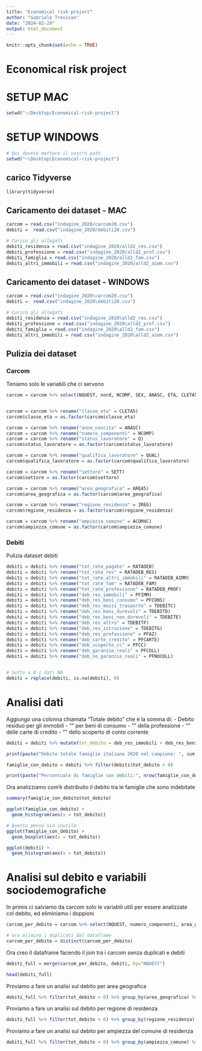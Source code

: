 ```yaml
---
title: "Economical risk project"
author: "Gabriele Trevisan"
date: "2024-02-29"
output: html_document
---
```


```r
knitr::opts_chunk$set(echo = TRUE)
```

# Economical risk project

# SETUP MAC
```r
setwd("~/Desktop/Economical-risk-project")
```

# SETUP WINDOWS
```r
# Qui dovete mettere il vostro path
setwd("~\Desktop\Economical-risk-project")
```

## carico Tidyverse
```r
library(tidyverse)
```

## Caricamento dei dataset - MAC
```r
carcom = read.csv("indagine_2020/carcom20.csv")
debiti =  read.csv("indagine_2020/debiti20.csv")

# Carico gli allegati
debiti_residenza = read.csv("indagine_2020/alld2_res.csv")
debiti_professione = read.csv("indagine_2020/alld2_prof.csv")
debiti_famiglia = read.csv("indagine_2020/alld2_fam.csv")
debiti_altri_immobili = read.csv("indagine_2020/alld2_aimm.csv")
```

## Caricamento dei dataset - WINDOWS
```r

carcom = read.csv("indagine_2020\carcom20.csv")
debiti =  read.csv("indagine_2020\debiti20.csv")

# Carico gli allegati
debiti_residenza = read.csv("indagine_2020\alld2_res.csv")
debiti_professione = read.csv("indagine_2020\alld2_prof.csv")
debiti_famiglia = read.csv("indagine_2020\alld2_fam.csv")
debiti_altri_immobili = read.csv("indagine_2020\alld2_aimm.csv")
```


## Pulizia dei dataset
### Carcom
Teniamo solo le variabili che ci servono
```r
carcom = carcom %>% select(NQUEST, nord, NCOMP, SEX, ANASC, ETA, CLETA5, PERL, PERC, NPERL, NPERC, Q, QUAL, SETT, AREA5, IREG, ACOM4C)


carcom = carcom %>% rename("classe_eta" = CLETA5)
carcom$classe_eta = as.factor(carcom$classe_eta)

carcom = carcom %>% rename("anno_nascita" = ANASC)
carcom = carcom %>% rename("numero_componenti" = NCOMP)
carcom = carcom %>% rename("status_lavoratore" = Q)
carcom$status_lavoratore = as.factor(carcom$status_lavoratore)

carcom = carcom %>% rename("qualifica_lavoratore" = QUAL)
carcom$qualifica_lavoratore = as.factor(carcom$qualifica_lavoratore)

carcom = carcom %>% rename("settore" = SETT)
carcom$settore = as.factor(carcom$settore)

carcom = carcom %>% rename("area_geografica" = AREA5)
carcom$area_geografica = as.factor(carcom$area_geografica)

carcom = carcom %>% rename("regione_residenza" = IREG)
carcom$regione_residenza = as.factor(carcom$regione_residenza)

carcom = carcom %>% rename("ampiezza_comune" = ACOM4C)
carcom$ampiezza_comune = as.factor(carcom$ampiezza_comune)
```


### Debiti
Pulizia dataset debiti
```r
debiti = debiti %>% rename("tot_rate_pagate" = RATADEB)
debiti = debiti %>% rename("tot_rate_res" = RATADEB_RES)
debiti = debiti %>% rename("tot_rate_altri_immobili" = RATADEB_AIMM)
debiti = debiti %>% rename("tot_rate_fam" = RATADEB_FAM)
debiti = debiti %>% rename("tot_rate_professione" = RATADEB_PROF)
debiti = debiti %>% rename("deb_res_immobili" = PFIMM)
debiti = debiti %>% rename("deb_res_beni_consumo" = PFCONS)
debiti = debiti %>% rename("deb_res_mezzi_trasporto" = TDEBITC)
debiti = debiti %>% rename("deb_res_beni_durevoli" = TDEBITD)
debiti = debiti %>% rename("deb_res_beni_non_durevoli" = TDEBITE)
debiti = debiti %>% rename("deb_res_altro" = TDEBITF)
debiti = debiti %>% rename("deb_res_istruzione" = TDEBITG)
debiti = debiti %>% rename("deb_res_professione" = PFAZ)
debiti = debiti %>% rename("deb_carte_credito" = PFCARTE)
debiti = debiti %>% rename("deb_scoperto_cc" = PFCC)
debiti = debiti %>% rename("deb_garanzie_reali" = PFCOLL)
debiti = debiti %>% rename("deb_no_garanzie_reali" = PFNOCOLL)


# Setto a 0 i dati NA
debiti = replace(debiti, is.na(debiti), 0)
```


# Analisi dati

Aggiungo una colonna chiamata "Totale debito" che è la somma di: 
  - Debito residuo per gli immobili 
  - "" per beni di consumo
  - "" della professione
  - "" delle carte di credito
  - "" dello scoperto di conto corrente
```r

debiti = debiti %>% mutate(tot_debito = deb_res_immobili + deb_res_beni_consumo + deb_res_professione + deb_carte_credito + deb_scoperto_cc)

print(paste("Debito totale famiglie italiane 2020 nel campione: ", sum(debiti$tot_debito)))
```

```r
famiglie_con_debito = debiti %>% filter(debiti$tot_debito > 0)

print(paste("Percentuale di famiglie con debiti:", nrow(famiglie_con_debito)/nrow(debiti) * 100))
```

Ora analizziamo com'è distribuito il debito tra le famiglie che sono indebitate

```r
summary(famiglie_con_debito$tot_debito)
```

```r
ggplot(famiglie_con_debito) +
  geom_histogram(aes(x = tot_debito))
```
```r
# Questo penso sia inutile
ggplot(famiglie_con_debito) +
  geom_boxplot(aes(x = tot_debito))
```



```r
ggplot(debiti) +
  geom_histogram(aes(x = tot_debito))
```
# Analisi sul debito e variabili sociodemografiche

In primis ci salviamo da carcom solo le variabili utili per essere analizzate col debito,
ed eliminiamo i doppioni 

```r
carcom_per_debito = carcom %>% select(NQUEST, numero_componenti, area_geografica, regione_residenza, ampiezza_comune)

# ora elimino i duplicati dal dataframe
carcom_per_debito = distinct(carcom_per_debito)
```

Ora creo il dataframe facendo il join tra i carcom senza duplicati e debiti
```r
debiti_full = merge(carcom_per_debito, debiti, by="NQUEST")

head(debiti_full)
```

Proviamo a fare un analisi sul debito per area geografica
```r
debiti_full %>% filter(tot_debito > 0) %>% group_by(area_geografica) %>% summarize(mean = mean(tot_debito), median = median(tot_debito), sd = sd(tot_debito)) %>% arrange(desc(mean))
```

Proviamo a fare un analisi sul debito per regione di residenza
```r
debiti_full %>% filter(tot_debito > 0) %>% group_by(regione_residenza) %>% summarize(mean = mean(tot_debito), median = median(tot_debito), sd = sd(tot_debito)) %>% arrange(desc(mean))
```

Proviamo a fare un analisi sul debito per ampiezza del comune di residenza
```r
debiti_full %>% filter(tot_debito > 0) %>% group_by(ampiezza_comune) %>% summarize(mean = mean(tot_debito), median = median(tot_debito), sd = sd(tot_debito)) %>% arrange(desc(mean))
```





